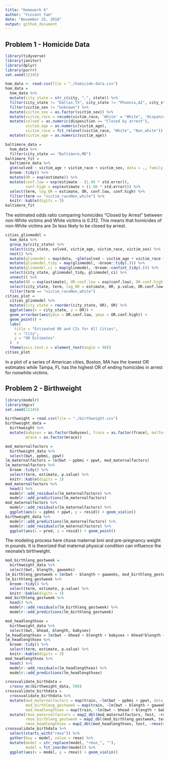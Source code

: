 ```yaml
---
title: "Homework 6"
author: "Vincent Tam"
date: "November 25, 2018"
output: github_document
---
```

## Problem 1 - Homicide Data
```r
library(tidyverse)
library(janitor)
library(dplyr)
library(purrr)
set.seed(12345)
```
```r
hom_data <- read.csv(file = "./homicide-data.csv") 
hom_data = 
  hom_data %>%
  mutate(city_state = str_c(city, ",", state)) %>%
  filter(city_state != "Dallas,TX", city_state != "Phoenix,AZ", city_state != "Kansas City,MO", city_state != "Tulsa,AL") %>% 
  filter(victim_sex != "Unknown") %>%
  mutate(victim_sex = as.factor(victim_sex)) %>%
  mutate(victim_race = recode(victim_race, 'White' = "White", 'Hispanic' = "Non_white", 'Other' = "Non_white", 'Black' = "Non_white", 'Asian' = "Non_white", 'Unknown' = "Non_white")) %>% 
  mutate(solved = as.numeric(disposition == "Closed by arrest"),
         victim_age = as.numeric(victim_age),
         victim_race = fct_relevel(victim_race, "White", "Non_white")) %>% 
  mutate(victim_age = as.numeric(victim_age)) 
```
```r
baltimore_data = 
  hom_data %>%
  filter(city_state == "Baltimore,MD")
baltimore_fit = 
  baltimore_data %>% 
  glm(solved ~ victim_age + victim_race + victim_sex, data = ., family = binomial()) %>% 
  broom::tidy() %>% 
  mutate(OR = exp(estimate)) %>%
  mutate(conf.low = exp(estimate - (1.96 * std.error)), 
         conf.high = exp(estimate + (1.96 * std.error))) %>%
  select(term, log_OR = estimate, OR, conf.low, conf.high) %>% 
  filter(term == "victim_raceNon_white") %>%
  knitr::kable(digits = 3)
baltimore_fit
```
  
The estimated odds ratio comparing homicides "Closed by Arrest" between non-White victims and White victims is 0.312. This means that homicides of non-White victims are 3x less likely to be closed by arrest.   

```r
cities_glinmodel = 
  hom_data %>% 
  group_by(city_state) %>%
  select(city_state, solved, victim_age, victim_race, victim_sex) %>%
  nest() %>% 
  mutate(glinmodel = map(data, ~glm(solved ~ victim_age + victim_race + victim_sex, data = ., family = binomial()))) %>%
  mutate(glinmodel_tidy = map(glinmodel, ~broom::tidy(.))) %>%
  mutate(glinmodel_ci = map(glinmodel, ~broom::confint_tidy(.))) %>%
  select(city_state, glinmodel_tidy, glinmodel_ci) %>% 
  unnest() %>% 
  mutate(OR = exp(estimate), OR.conf.low = exp(conf.low), OR.conf.high = exp(conf.high)) %>%
  select(city_state, term, log_OR = estimate, OR, p.value, OR.conf.low, OR.conf.high) %>% 
  filter(term == "victim_raceNon_white")
cities_plot =
  cities_glinmodel %>% 
  mutate(city_state = reorder(city_state, OR), OR) %>%
  ggplot(aes(x = city_state, y = OR)) +
  geom_errorbar(aes(ymin = OR.conf.low, ymax = OR.conf.high)) +
  geom_point() +
  labs(
    title = "Estimated OR and CIs for All Cities",
    x = "City",
    y = "OR Estimates"
  )  +
  theme(axis.text.x = element_text(angle = 90))
cities_plot
```
In a plot of a series of American cities, Boston, MA has the lowest OR estimates while Tampa, FL has the highest OR of ending homicides in arrest for nonwhite victims.

## Problem 2 - Birthweight
```r
library(modelr) 
library(mgcv)
set.seed(12345)
```
```r
birthweight = read.csv(file = "./birthweight.csv")
birthweight_data = 
  birthweight %>%
  mutate(babysex = as.factor(babysex), frace = as.factor(frace), malform = as.factor(malform), 
         mrace = as.factor(mrace))
```
```r
mod_maternalfactors = 
  birthweight_data %>%
  select(bwt, ppbmi, ppwt)
lm_maternalfactors = lm(bwt ~ ppbmi + ppwt, mod_maternalfactors)
lm_maternalfactors %>% 
  broom::tidy() %>% 
  select(term, estimate, p.value) %>% 
  knitr::kable(digits = 3)
mod_maternalfactors %>%
  head() %>%
  modelr::add_residuals(lm_maternalfactors) %>%
  modelr::add_predictions(lm_maternalfactors)
mod_maternalfactors %>% 
  modelr::add_residuals(lm_maternalfactors) %>% 
  ggplot(aes(x = ppbmi + ppwt, y = resid)) + geom_violin()
birthweight_data %>%
  modelr::add_predictions(lm_maternalfactors) %>%
  modelr::add_residuals(lm_maternalfactors) %>%
  ggplot(aes(x = pred, y = resid)) + geom_point()
```
The modeling process here chose maternal bmi and pre-pregnancy weight in pounds. It is theorized that maternal physical condition can influence the neonate's birthweight. 
```r
mod_birthleng_gestweek = 
  birthweight_data %>%
  select(bwt, blength, gaweeks)
lm_birthleng_gestweek = lm(bwt ~ blength + gaweeks, mod_birthleng_gestweek)
lm_birthleng_gestweek %>% 
  broom::tidy() %>% 
  select(term, estimate, p.value) %>% 
  knitr::kable(digits = 3)
mod_birthleng_gestweek %>%
  head() %>%
  modelr::add_residuals(lm_birthleng_gestweek) %>%
  modelr::add_predictions(lm_birthleng_gestweek)
```
```r
mod_headlengthsex = 
  birthweight_data %>%
  select(bwt, bhead, blength, babysex)
lm_headlengthsex = lm(bwt ~ bhead + blength + babysex + bhead*blength + bhead*babysex + blength*babysex + bhead*blength*babysex, mod_headlengthsex)
lm_headlengthsex %>% 
  broom::tidy() %>% 
  select(term, estimate, p.value) %>% 
  knitr::kable(digits = 3)
mod_headlengthsex %>%
  head() %>%
  modelr::add_residuals(lm_headlengthsex) %>%
  modelr::add_predictions(lm_headlengthsex)
```
```r
crossvalidate_birthdata = 
  crossv_mc(birthweight_data, 500) 
crossvalidate_birthdata = 
  crossvalidate_birthdata %>% 
  mutate(mod_maternalfactors = map(train, ~lm(bwt ~ ppbmi + ppwt, data = .x)),
         mod_birthleng_gestweek = map(train, ~lm(bwt ~ blength + gaweeks, data = .x)),
         mod_headlengthsex = map(train, ~lm(bwt ~ bhead + blength + babysex + bhead*blength + bhead*babysex + blength*babysex + bhead*blength*babysex, data = .x))) %>% 
  mutate(rmse_maternalfactors = map2_dbl(mod_maternalfactors, test, ~rmse(model = .x, data = .y)),
         rmse_birthleng_gestweek = map2_dbl(mod_birthleng_gestweek, test, ~rmse(model = .x, data = .y)),
         rmse_headlengthsex = map2_dbl(mod_headlengthsex, test, ~rmse(model = .x, data = .y)))
crossvalidate_birthdata %>% 
  select(starts_with("rmse")) %>% 
  gather(key = model, value = rmse) %>% 
  mutate(model = str_replace(model, "rmse_", ""),
         model = fct_inorder(model)) %>% 
  ggplot(aes(x = model, y = rmse)) + geom_violin()
```

